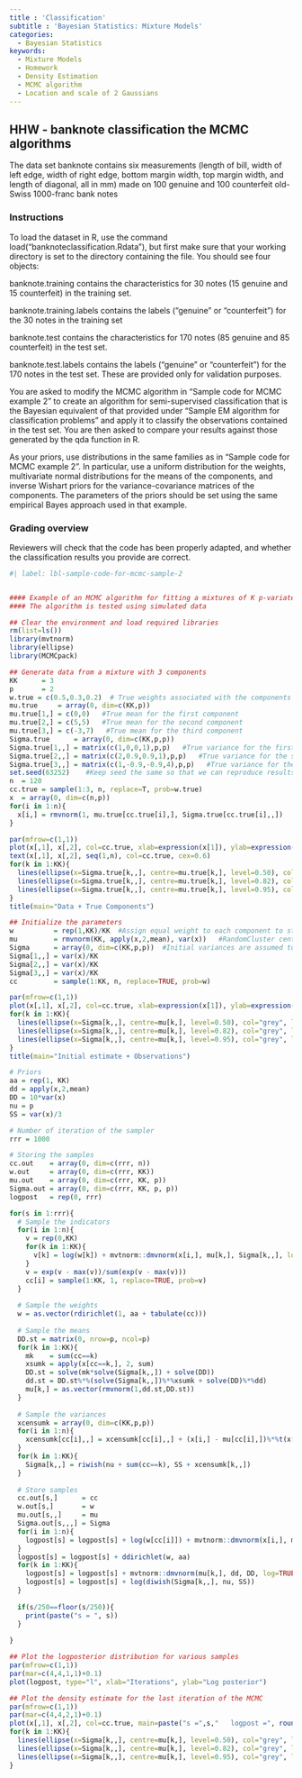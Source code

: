 ```yaml
---
title : 'Classification'
subtitle : 'Bayesian Statistics: Mixture Models'
categories:
  - Bayesian Statistics
keywords:
  - Mixture Models
  - Homework
  - Density Estimation
  - MCMC algorithm
  - Location and scale of 2 Gaussians
---
```


## HHW - banknote classification the MCMC algorithms

The data set banknote contains six measurements (length of bill, width of left edge, width of right edge, bottom margin width, top margin width, and length of diagonal, all in mm) made on 100 genuine and 100 counterfeit old-Swiss 1000-franc bank notes

::: {.callout-note}
### Instructions

To load the dataset in R, use the command load("banknoteclassification.Rdata"), but first make sure that your working directory is set to the directory containing the file.  You should see four objects:

banknote.training contains the characteristics for 30 notes (15 genuine and 15 counterfeit) in the training set.

banknote.training.labels contains the labels ("genuine" or "counterfeit") for the 30 notes in the training set

banknote.test contains the characteristics for 170 notes (85 genuine and 85 counterfeit) in the test set.

banknote.test.labels contains the labels ("genuine" or "counterfeit") for the 170 notes in the test set.  These are provided only for validation purposes.

You are asked to modify the MCMC algorithm in "Sample code for MCMC example 2" to create an algorithm for semi-supervised classification that is the Bayesian equivalent of that provided under "Sample EM algorithm for classification problems" and apply it to classify the observations contained in the test set.  You are then asked to compare your results against those generated by the qda function in R.  

As your priors, use distributions in the same families as in "Sample code for MCMC example 2".  In particular, use a uniform distribution for the weights, multivariate normal distributions for the means of the components, and inverse Wishart priors for the variance-covariance matrices of the components.  The parameters of the priors should be set using the same empirical Bayes approach used in that example.

:::

::: {.callout-note}
### Grading overview

Reviewers will check that the code has been properly adapted, and whether the classification results you provide are correct.

:::

```r
#| label: lbl-sample-code-for-mcmc-sample-2


#### Example of an MCMC algorithm for fitting a mixtures of K p-variate Gaussian components
#### The algorithm is tested using simulated data

## Clear the environment and load required libraries
rm(list=ls())
library(mvtnorm)
library(ellipse)
library(MCMCpack)

## Generate data from a mixture with 3 components
KK      = 3
p       = 2
w.true = c(0.5,0.3,0.2)  # True weights associated with the components
mu.true     = array(0, dim=c(KK,p))
mu.true[1,] = c(0,0)   #True mean for the first component
mu.true[2,] = c(5,5)   #True mean for the second component
mu.true[3,] = c(-3,7)   #True mean for the third component
Sigma.true      = array(0, dim=c(KK,p,p))
Sigma.true[1,,] = matrix(c(1,0,0,1),p,p)   #True variance for the first component
Sigma.true[2,,] = matrix(c(2,0.9,0.9,1),p,p)   #True variance for the second component
Sigma.true[3,,] = matrix(c(1,-0.9,-0.9,4),p,p)   #True variance for the third component
set.seed(63252)    #Keep seed the same so that we can reproduce results
n  = 120
cc.true = sample(1:3, n, replace=T, prob=w.true)
x  = array(0, dim=c(n,p))
for(i in 1:n){
  x[i,] = rmvnorm(1, mu.true[cc.true[i],], Sigma.true[cc.true[i],,])
}

par(mfrow=c(1,1))
plot(x[,1], x[,2], col=cc.true, xlab=expression(x[1]), ylab=expression(x[2]), type="n")
text(x[,1], x[,2], seq(1,n), col=cc.true, cex=0.6)
for(k in 1:KK){
  lines(ellipse(x=Sigma.true[k,,], centre=mu.true[k,], level=0.50), col="grey", lty=2)
  lines(ellipse(x=Sigma.true[k,,], centre=mu.true[k,], level=0.82), col="grey", lty=2)
  lines(ellipse(x=Sigma.true[k,,], centre=mu.true[k,], level=0.95), col="grey", lty=2)
}
title(main="Data + True Components")

## Initialize the parameters
w          = rep(1,KK)/KK  #Assign equal weight to each component to start with
mu         = rmvnorm(KK, apply(x,2,mean), var(x))   #RandomCluster centers randomly spread over the support of the data
Sigma      = array(0, dim=c(KK,p,p))  #Initial variances are assumed to be the same
Sigma[1,,] = var(x)/KK  
Sigma[2,,] = var(x)/KK
Sigma[3,,] = var(x)/KK
cc         = sample(1:KK, n, replace=TRUE, prob=w)

par(mfrow=c(1,1))
plot(x[,1], x[,2], col=cc.true, xlab=expression(x[1]), ylab=expression(x[2]))
for(k in 1:KK){
  lines(ellipse(x=Sigma[k,,], centre=mu[k,], level=0.50), col="grey", lty=2, lwd=2)
  lines(ellipse(x=Sigma[k,,], centre=mu[k,], level=0.82), col="grey", lty=2, lwd=2)
  lines(ellipse(x=Sigma[k,,], centre=mu[k,], level=0.95), col="grey", lty=2, lwd=2)
}
title(main="Initial estimate + Observations")

# Priors
aa = rep(1, KK)
dd = apply(x,2,mean)
DD = 10*var(x)
nu = p
SS = var(x)/3

# Number of iteration of the sampler
rrr = 1000

# Storing the samples
cc.out    = array(0, dim=c(rrr, n))
w.out     = array(0, dim=c(rrr, KK))
mu.out    = array(0, dim=c(rrr, KK, p))
Sigma.out = array(0, dim=c(rrr, KK, p, p))
logpost   = rep(0, rrr)

for(s in 1:rrr){
  # Sample the indicators
  for(i in 1:n){
    v = rep(0,KK)
    for(k in 1:KK){
      v[k] = log(w[k]) + mvtnorm::dmvnorm(x[i,], mu[k,], Sigma[k,,], log=TRUE)  #Compute the log of the weights
    }
    v = exp(v - max(v))/sum(exp(v - max(v)))
    cc[i] = sample(1:KK, 1, replace=TRUE, prob=v)
  }
  
  # Sample the weights
  w = as.vector(rdirichlet(1, aa + tabulate(cc)))
  
  # Sample the means
  DD.st = matrix(0, nrow=p, ncol=p)
  for(k in 1:KK){
    mk    = sum(cc==k)
    xsumk = apply(x[cc==k,], 2, sum)
    DD.st = solve(mk*solve(Sigma[k,,]) + solve(DD))
    dd.st = DD.st%*%(solve(Sigma[k,,])%*%xsumk + solve(DD)%*%dd)
    mu[k,] = as.vector(rmvnorm(1,dd.st,DD.st))
  }
  
  # Sample the variances
  xcensumk = array(0, dim=c(KK,p,p))
  for(i in 1:n){
    xcensumk[cc[i],,] = xcensumk[cc[i],,] + (x[i,] - mu[cc[i],])%*%t(x[i,] - mu[cc[i],])
  }
  for(k in 1:KK){
    Sigma[k,,] = riwish(nu + sum(cc==k), SS + xcensumk[k,,])
  }
  
  # Store samples
  cc.out[s,]      = cc
  w.out[s,]       = w
  mu.out[s,,]     = mu
  Sigma.out[s,,,] = Sigma
  for(i in 1:n){
    logpost[s] = logpost[s] + log(w[cc[i]]) + mvtnorm::dmvnorm(x[i,], mu[cc[i],], Sigma[cc[i],,], log=TRUE)
  }
  logpost[s] = logpost[s] + ddirichlet(w, aa)
  for(k in 1:KK){
    logpost[s] = logpost[s] + mvtnorm::dmvnorm(mu[k,], dd, DD, log=TRUE)
    logpost[s] = logpost[s] + log(diwish(Sigma[k,,], nu, SS))
  }
  
  if(s/250==floor(s/250)){
    print(paste("s = ", s))
  }
  
}

## Plot the logposterior distribution for various samples
par(mfrow=c(1,1))
par(mar=c(4,4,1,1)+0.1)
plot(logpost, type="l", xlab="Iterations", ylab="Log posterior")

## Plot the density estimate for the last iteration of the MCMC
par(mfrow=c(1,1))
par(mar=c(4,4,2,1)+0.1)
plot(x[,1], x[,2], col=cc.true, main=paste("s =",s,"   logpost =", round(logpost[s],4)), xlab=expression(x[1]), ylab=expression(x[2]))
for(k in 1:KK){
  lines(ellipse(x=Sigma[k,,], centre=mu[k,], level=0.50), col="grey", lty=2, lwd=2)
  lines(ellipse(x=Sigma[k,,], centre=mu[k,], level=0.82), col="grey", lty=2, lwd=2)
  lines(ellipse(x=Sigma[k,,], centre=mu[k,], level=0.95), col="grey", lty=2, lwd=2)
}

```